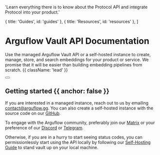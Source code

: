 
  'Learn everything there is to know about the Protocol API and integrate Protocol into your product.'

  { title: 'Guides', id: 'guides' },
  { title: 'Resources', id: 'resources' },
]

<HeroPattern />

# Arguflow Vault API Documentation

Use the managed Arguflow Vault API or a self-hosted instance to create, manage, store, and search embeddings for your product or service. We promise that it will be easier than building embedding pipelines from scratch. {{ className: 'lead' }}

<div className="not-prose mb-16 mt-6 flex gap-3">
  <Button href="/quickstart" arrow="right" children="Quickstart" />
</div>

## Getting started {{ anchor: false }}

If you are interested in a managed instance, reach out to us by emailing contact@arguflow.gg. You can also create a self-hosted instance with the source code on our [GitHub](https://github.com/arguflow/ai-editor).

To engage with the Arguflow community, preferably join our [Matrix](https://matrix.to/#/#arguflow-general:matrix.zerodao.gg) or your preference of our [Discord](https://discord.gg/arguflow) or [Telegram](https://t.me/+vUOq6omKOn5lY2Zh).

Otherwise, if you are in a hurry to start seeing status codes, you can permissionlessly start using the API locally by following our [Self-Hosting Guide](/self-host-guide) to stand vault up on your local machine.

<Guides />

<Resources />
